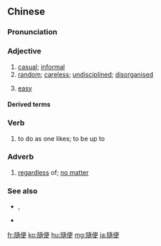 {{also|随便}}
==Chinese==
{{zh-forms|s=随便}}

===Pronunciation===
{{zh-pron
|m=suíbiàn
|c=ceoi4 bin6-2
|h=pfs=sùi-phien
|md=sùi-{b}iêng
|mn=sûi-piān
|w=3zoe bi
|cat=a,v,adv
}}

===Adjective===
{{zh-adj}}

# [[casual]]; [[informal]]
# [[random]]; [[careless]]; [[undisciplined]]; [[disorganised]]
# {{lb|zh|colloquial}} [[easy]] {{gloss|receptive to sexual advances}}

====Derived terms====
{{zh-der|隨隨便便}}

===Verb===
{{zh-verb}}

# to do as one likes; to be up to {{gloss|the other person}}
#: {{zh-x|隨便 坐。|Take a seat wherever you like.}}
#: {{zh-x|隨便 你。|Up to you.}}

===Adverb===
{{zh-adv}}

# [[regardless]] of; [[no matter]]

===See also===
* {{qualifier|Cantonese}} {{zh-l|是但}}, {{zh-l|求其}}
* {{qualifier|Min Nan}} {{zh-l|請裁}}

{{zh-cat|Elementary}}

[[fr:隨便]]
[[ko:隨便]]
[[hu:隨便]]
[[mg:隨便]]
[[ja:隨便]]